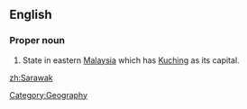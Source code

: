 ==English==
===Proper noun===
{{en-proper noun}}
#State in eastern [[Malaysia]] which has [[Kuching]] as its capital.

[[Category:Geography]]
[[zh:Sarawak]]